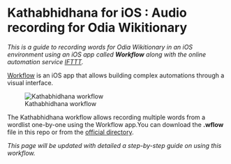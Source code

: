 Kathabhidhana for iOS : Audio recording for Odia Wikitionary
===================================
<i>This is a guide to recording words for Odia Wikitionary in an iOS environment using an iOS app called <b>Workflow</b> along with the online automation service [IFTTT](https://ifttt.com/).</i>

[Workflow](https://workflow.is) is an iOS app that allows building complex automations through a visual interface.

![Kathabhidhana workflow](https://github.com/pattaprateek/Kathabhidhana/blob/master/Kathabhidhana%20for%20iOS/IMG_9475.JPG)

The Kathabhidhana workflow allows recording multiple words from a wordlist one-by-one using the Workflow app.You can download the <b>.wflow</b> file in this repo or from the [official directory](https://workflow.is/workflows/acb7f3c267754b2ca84839d68fb52eef).
 
 
<i>This page will be updated with detailed a step-by-step guide on using this workflow.</i>

